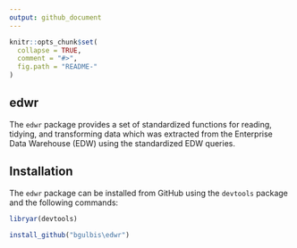 ```yaml
---
output: github_document
---
```


<!-- README.md is generated from README.Rmd. Please edit that file -->

```r
knitr::opts_chunk$set(
  collapse = TRUE,
  comment = "#>",
  fig.path = "README-"
)
```

## edwr

The `edwr` package provides a set of standardized functions for reading,
tidying, and transforming data which was extracted from the Enterprise Data
Warehouse (EDW) using the standardized EDW queries.

## Installation

The `edwr` package can be installed from GitHub using the `devtools` package and
the following commands:

```r
libryar(devtools)

install_github("bgulbis\edwr")
```

